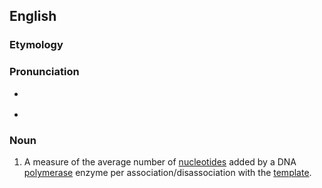==English==

===Etymology===
{{suffix|en|processive|ity}}

===Pronunciation===
* {{a|US}} {{IPA|en|/pɹɑsɛˈsɪvəti/}}
* {{hyph|en|pro|ces|siv|i|ty}}

===Noun===
{{en-noun|processivities}}
{{wikipedia}}

# {{lb|en|genetics}} A measure of the average number of [[nucleotide]]s added by a DNA [[polymerase]] enzyme per association/disassociation with the [[template]].
